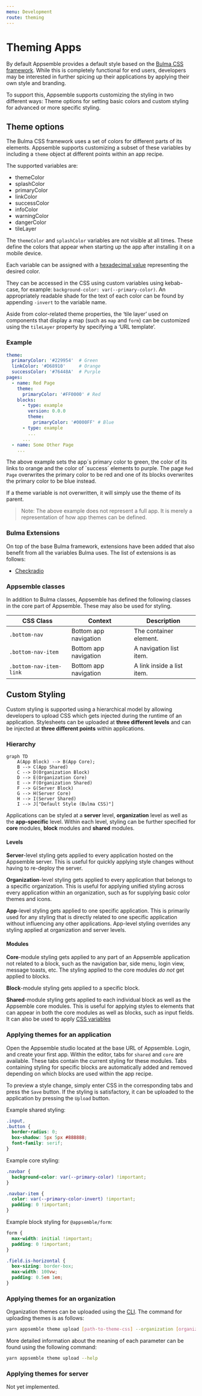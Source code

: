 ```yaml
---
menu: Development
route: theming
---
```


# Theming Apps

By default Appsemble provides a default style based on the [Bulma CSS framework](bulma). While this
is completely functional for end users, developers may be interested in further spicing up their
applications by applying their own style and branding.

To support this, Appsemble supports customizing the styling in two different ways: Theme options for
setting basic colors and custom styling for advanced or more specific styling.

## Theme options

The Bulma CSS framework uses a set of colors for different parts of its elements. Appsemble supports
customizing a subset of these variables by including a `theme` object at different points within an
app recipe.

The supported variables are:

- themeColor
- splashColor
- primaryColor
- linkColor
- successColor
- infoColor
- warningColor
- dangerColor
- tileLayer

The `themeColor` and `splashColor` variables are not visible at all times. These define the colors
that appear when starting up the app after installing it on a mobile device.

Each variable can be assigned with a [hexadecimal value][hex] representing the desired color.

They can be accessed in the CSS using custom variables using kebab-case, for example:
`background-color: var(--primary-color)`. An appropriately readable shade for the text of each color
can be found by appending `-invert` to the variable name.

Aside from color-related theme properties, the ‘tile layer’ used on components that display a map
(such as `map` and `form`) can be customized using the `tileLayer` property by specifying a ‘URL
template’.

### Example

```yaml
theme:
  primaryColor: '#229954'  # Green
  linkColor: '#D68910'     # Orange
  successColor: '#76448A'  # Purple
pages:
  - name: Red Page
    theme:
      primaryColor: '#FF0000' # Red
    blocks:
      - type: example
        version: 0.0.0
        theme:
          primaryColor: '#0000FF' # Blue
      - type: example
        ...
      ...
  - name: Some Other Page
    ...
```

The above example sets the app´s primary color to green, the color of its links to orange and the
color of ´success´ elements to purple. The page `Red Page` overwrites the primary color to be red
and one of its blocks overwrites the primary color to be blue instead.

If a theme variable is not overwritten, it will simply use the theme of its parent.

> Note: The above example does not represent a full app. It is merely a representation of how app
> themes can be defined.

### Bulma Extensions

On top of the base Bulma framework, extensions have been added that also benefit from all the
variables Bulma uses. The list of extensions is as follows:

- [Checkradio](https://wikiki.github.io/form/checkradio/)

### Appsemble classes

In addition to Bulma classes, Appsemble has defined the following classes in the core part of
Appsemble. These may also be used for styling.

| CSS Class               | Context               | Description                |
| ----------------------- | --------------------- | -------------------------- |
| `.bottom-nav`           | Bottom app navigation | The container element.     |
| `.bottom-nav-item`      | Bottom app navigation | A navigation list item.    |
| `.bottom-nav-item-link` | Bottom app navigation | A link inside a list item. |

## Custom Styling

Custom styling is supported using a hierarchical model by allowing developers to upload CSS which
gets injected during the runtime of an application. Stylesheets can be uploaded at **three different
levels** and can be injected at **three different points** within applications.

### Hierarchy

```mermaid
graph TD
    A(App Block) --> B(App Core);
    B --> C(App Shared)
    C --> D(Organization Block)
    D --> E(Organization Core)
    E --> F(Organization Shared)
    F --> G(Server Block)
    G --> H(Server Core)
    H --> I(Server Shared)
    I --> J["Default Style (Bulma CSS)"]
```

Applications can be styled at a **server** level, **organization** level as well as the
**app-specific** level. Within each level, styling can be further specified for **core** modules,
**block** modules and **shared** modules.

#### Levels

**Server**-level styling gets applied to every application hosted on the Appsemble server. This is
useful for quickly applying style changes without having to re-deploy the server.

**Organization**-level styling gets applied to every application that belongs to a specific
organization. This is useful for applying unified styling across every application within an
organization, such as for supplying basic color themes and icons.

**App**-level styling gets applied to one specific application. This is primarily used for any
styling that is directly related to one specific application without influencing any other
applications. App-level styling overrides any styling applied at organization and server levels.

#### Modules

**Core**-module styling gets applied to any part of an Appsemble application not related to a block,
such as the navigation bar, side menu, login view, message toasts, etc. The styling applied to the
core modules _do not_ get applied to blocks.

**Block**-module styling gets applied to a specific block.

**Shared**-module styling gets applied to each individual block as well as the Appsemble core
modules. This is useful for applying styles to elements that can appear in both the core modules as
well as blocks, such as input fields. It can also be used to apply [CSS variables][css-variables]

### Applying themes for an application

Open the Appsemble studio located at the base URL of Appsemble. Login, and create your first app.
Within the editor, tabs for `shared` and `core` are available. These tabs contain the current
styling for these modules. Tabs containing styling for specific blocks are automatically added and
removed depending on which blocks are used within the app recipe.

To preview a style change, simply enter CSS in the corresponding tabs and press the `Save` button.
If the styling is satisfactory, it can be uploaded to the application by pressing the `Upload`
button.

Example shared styling:

```css
.input,
.button {
  border-radius: 0;
  box-shadow: 5px 5px #888888;
  font-family: serif;
}
```

Example core styling:

```css
.navbar {
  background-color: var(--primary-color) !important;
}

.navbar-item {
  color: var(--primary-color-invert) !important;
  padding: 0 !important;
}
```

Example block styling for `@appsemble/form`:

```css
form {
  max-width: initial !important;
  padding: 0 !important;
}

.field.is-horizontal {
  box-sizing: border-box;
  max-width: 100vw;
  padding: 0.5em 1em;
}
```

### Applying themes for an organization

Organization themes can be uploaded using the [CLI](cli). The command for uploading themes is as
follows:

```sh
yarn appsemble theme upload [path-to-theme-css] --organization [organization-id] [--shared|--core|--block @organization/blockname]
```

More detailed information about the meaning of each parameter can be found using the following
command:

```sh
yarn appsemble theme upload --help
```

### Applying themes for server

Not yet implemented. <!-- XXX -->

[bulma]: https://bulma.io/
[hex]: https://htmlcolorcodes.com/
[css-variables]: https://developer.mozilla.org/en-US/docs/Web/CSS/Using_CSS_variables
